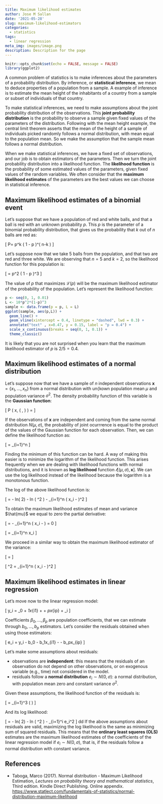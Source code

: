 ```yaml
---
title: Maximum likelihood estimates
author: Jose M Sallan
date: '2021-05-28'
slug: maximum-likelihood-estimators
categories:
  - statistics
tags:
  - linear regression
meta_img: images/image.png
description: Description for the page
---
```


```r
knitr::opts_chunk$set(echo = FALSE, message = FALSE)
library(ggplot2)
```

A common problem of statistics is to make inferences about the parameters of a probability distribution. By inference, or **statistical inference**, we mean to deduce properties of a population from a sample. A example of inference is to estimate the mean height of the inhabitants of a country from a sample or subset of individuals of that country.

To make statistical inferences, we need to make assumptions about the joint probability distribution of the observations. This **joint probability distribution** is the probability to observe a sample given fixed values of the parameters of the distribution. Following with the mean height example, the central limit theorem asserts that the mean of the height of a sample of individuals picked randomly follows a normal distribution, with mean equal to the population mean. So we make the assumption that the sample mean follows a normal distribution.

When we make statistical inferences, we have a fixed set of observations, and our job is to obtain estimators of the parameters. Then we turn the joint probability distribution into a likelihood function. The **likelihood function** is the probability of some estimated values of the parameters, given fixed values of the random variables. We often consider that the **maximum likelihood estimates** of the parameters are the best values we can choose in statistical inference.

## Maximum likelihood estimates of a binomial event

Let's suppose that we have a population of red and white balls, and that a ball is red with an unknown probability $p$. This $p$ is the parameter of a binomial probability distribution, that gives us the probability that $k$ out of $n$ balls are red as:

\[ P\left[ \left( n, k \right), p  \right] = \binom{n}{k} p^k \left( 1 - p \right)^\left( n-k \right) \]

Let's suppose now that we take 5 balls from the population, and that two are red and three white. We are observing that $n=5$ and $k=2$, so the likelihood function for this population is:

\[ \mathcal{L} \left[ p, \left( 5, 2 \right)  \right] = \binom{5}{2} p^2 \left( 1 - p \right)^3 \]

The value of $p$ that maximizes $\mathcal{L} \left( p \right)$ will be the maximum likelihood estimator of the probability of the population. Let's represent the likelihood function:

```r
p <- seq(0, 1, 0.01)
L <- 10*p^2*(1-p)^3
sample <- data.frame(p = p, L = L)
ggplot(sample, aes(p,L)) +
  geom_line() +
  geom_vline(xintercept = 0.4, linetype = "dashed", lwd = 0.3) +
  annotate("text" , x=0.47, y = 0.15, label = "p = 0.4") +
  scale_x_continuous(breaks = seq(0, 1, 0.1)) +
  theme_classic()
```

It is likely that you are not surprised when you learn that the maximum likelihood estimator of $p$ is $2/5 = 0.4$.

## Maximum likelihood estimates of a normal distribution

Let's suppose now that we have a sample of $n$ independent observations $\mathbf{x} = \left\{ x_1, \dots, x_n \right\}$ from a normal distribution with un{kown population mean $\mu$ and population variance $\sigma^2$. The density probability function of this variable is the **Gaussian function**:

\[ P \left( x, \left( \mu, \sigma \right) \right) = \frac{1}{\sigma \sqrt{2\pi}} \text{exp}\left[ - \frac{\left( x - \mu \right)^2}{2 \sigma^2} \right] \]

If the observations of $\mathbf{x}$ are independent and coming from the same normal distribution $N\left( \mu, \sigma \right)$, the probability of joint ocurrrence is equal to the product of the values of the Gaussian function for each observation. Then, we can define the likelihood function as:

\[  \mathcal{L} \left[ \left( \mu, \sigma \right), \mathbf{x} \right] = \prod_{i=1}^n \frac{1}{\sigma \sqrt{2\pi}} \text{exp}\left[ - \frac{\left( x_i - \mu \right)^2}{2 \sigma^2} \right] \]

Finding the minimum of this function can be hard. A way of making this easier is to minimize the logarithm of the likelihood function. This arises frequently when we are dealing with likelihood functions with normal distributions, and it is known as **log likelihood** function $\mathcal{l} \left[ \left( \mu, \sigma \right), \mathbf{x} \right]$. We can use the log likelihood instead of the likelihood because the logarithm is a monotonous function. 

The log of the above likelihood function is:

\[ \mathcal{l} \left[ \left( \mu, \sigma \right), \mathbf{x} \right] = - \frac{n}{2}ln\left( 2\pi \right)  - \frac{n}{2}ln \left( \sigma^2 \right) - \frac{1}{2 \sigma^2} \sum_{i=1}^n \left( x_i - \mu \right)^2 \]

To obtain the maximum likelihood estimates of mean and variance $\hat{mu}$ we equal to zero the partial derivative:

\[ \frac{\partial \mathcal{l}}{ \partial \mu } = - \frac{1}{ \sigma^2} \sum_{i=1}^n \left( x_i - \mu \right) = 0 \]

\[ \hat{\mu} = \frac{1}{n} \sum_{i=1}^n x_i  \]

We proceed in a similar way to obtain the maximum likelihood estimator of the variance:

\[ \frac{\partial \mathcal{l}}{ \partial \sigma^2 } = \frac{1}{2 \sigma^2} \left[ \frac{1}{\sigma^2} \sum_{i=1}^n \left( x_i - \mu \right)^2 - n \right] \]

\[ \hat{\sigma}^2  = \frac{1}{n} \sum_{i=1}^n \left( x_i - \hat{\mu} \right)^2 \]

## Maximum likelihood estimates in linear regression

Let's move now to the linear regression model:

\[ y_i = \beta_0 + \beta_1x_{i1} + \dots + \beta_px_{ip} + \varepsilon_i  \]

Coefficients $\beta_0, \dots, \beta_p$ are population coefficients, that we can estimate through $b_0, \dots, b_p$ estimators. Let's consider the residuals obtained when using those estimators: 

\[ e_i = y_i - b_0 - b_1x_{i1} - \dots - b_px_{ip} \]

Let's make some assumptions about residuals:

* observations are **independent**: this means that the residuals of an observation do not depend on other observations, or on exogenous variable (e.g., time) not considered in the model.
* residuals follow a **normal distribution** $e_i \sim N\left( 0, \sigma \right)$: a normal distribution, with population mean zero and constant variance $\sigma^2$.

Given these assumptions, the likelihood function of the residuals is:

\[ \mathcal{L} \left[  \left(  \sigma, \mu \right), \mathbf{e} \right] = \prod_{i=1}^3 \frac{1}{\sigma \sqrt{2\pi}} \text{exp}\left( \frac{e_i^2}{2 \sigma^2} \right) \]

And its log likelihood:

\[  \mathcal{l} \left[  \left(  \sigma, \mu \right), \mathbf{e} \right] = - \frac{n}{2}ln\left( 2\pi \right)  - \frac{n}{2}ln \left( \sigma^2 \right) - \frac{1}{2\sigma^2} \sum_{i=1}^i e_i^2 \]
dd
If the above assumptions about residuals are valid, maximizing the log likelihood is the same as minimizing sum of squared residuals. This means that the **ordinary least squeres (OLS)** estimates are the maximum likelihood estimates of the coefficients of the linear regression model if $e_i \sim N\left( 0, \sigma \right)$, that is, if the residuals follow a normal distribution with constant variance.

## References

* Taboga, Marco (2017). Normal distribution - Maximum Likelihood Estimation, *Lectures on probability theory and mathematical statistics*, Third edition. Kindle Direct Publishing. Online appendix. <https://www.statlect.com/fundamentals-of-statistics/normal-distribution-maximum-likelihood>

